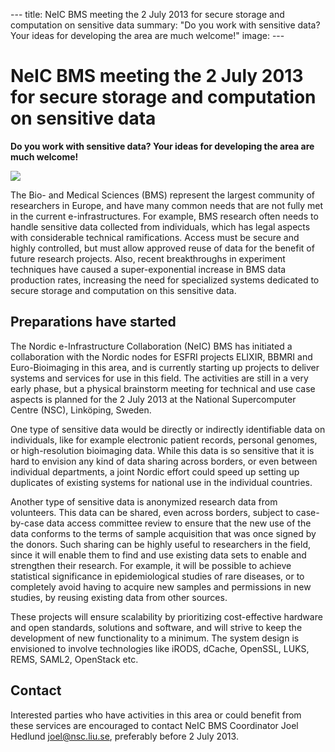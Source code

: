 ---
title: NeIC BMS meeting the 2 July 2013 for secure storage and computation on sensitive data
summary: "Do you work with sensitive data? Your ideas for developing the area are much welcome!"
image: 
---

= NeIC BMS meeting the 2 July 2013 for secure storage and computation on sensitive data =

'''Do you work with sensitive data? Your ideas for developing the area are much welcome!'''

<a href="/media/2july.jpeg">
<img class="smallpic" src="/media/2july-mini.jpeg">
</a> 

The Bio- and Medical Sciences (BMS) represent the largest community of researchers in Europe, and have many common needs that are not fully met in the current e-infrastructures. For example, BMS research often needs to handle sensitive data collected from individuals, which has legal aspects with considerable technical ramifications. Access must be secure and highly controlled, but must allow approved reuse of data for the benefit of future research projects. Also, recent breakthroughs in experiment techniques have caused a super-exponential increase in BMS data production rates, increasing the need for specialized systems dedicated to secure storage and computation on this sensitive data.

== Preparations have started ==

The Nordic e-Infrastructure Collaboration (NeIC) BMS has initiated a collaboration with the Nordic nodes for ESFRI projects ELIXIR, BBMRI and Euro-Bioimaging in this area, and is currently starting up projects to deliver systems and services for use in this field. The activities are still in a very early phase, but a physical brainstorm meeting for technical and use case aspects is planned for the 2 July 2013 at the National Supercomputer Centre (NSC), Linköping, Sweden.

One type of sensitive data would be directly or indirectly identifiable data on individuals, like for example electronic patient records, personal genomes, or high-resolution bioimaging data. While this data is so sensitive that it is hard to envision any kind of data sharing across borders, or even between individual departments, a joint Nordic effort could speed up setting up duplicates of existing systems for national use in the individual countries.

Another type of sensitive data is anonymized research data from volunteers. This data can be shared, even across borders, subject to case-by-case data access committee review to ensure that the new use of the data conforms to the terms of sample acquisition that was once signed by the donors. Such sharing can be highly useful to researchers in the field, since it will enable them to find and use existing data sets to enable and strengthen their research. For example, it will be possible to achieve statistical significance in epidemiological studies of rare diseases, or to completely avoid having to acquire new samples and permissions in new studies, by reusing existing data from other sources.

These projects will ensure scalability by prioritizing cost-effective hardware and open standards, solutions and software, and will strive to keep the development of new functionality to a minimum. The system design is envisioned to involve technologies like iRODS, dCache, OpenSSL, LUKS, REMS, SAML2, OpenStack etc.

== Contact ==

Interested parties who have activities in this area or could benefit from these services are encouraged to contact NeIC BMS Coordinator Joel Hedlund [[mailto:joel@nsc.liu.se|joel@nsc.liu.se]], preferably before 2 July 2013.
